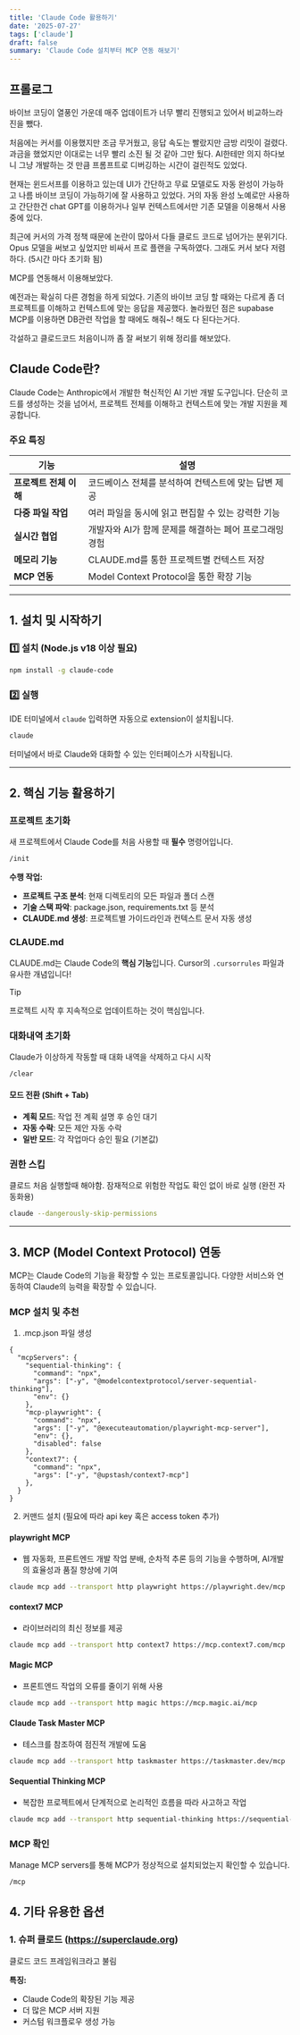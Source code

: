 ```yaml
---
title: 'Claude Code 활용하기'
date: '2025-07-27'
tags: ['claude']
draft: false
summary: 'Claude Code 설치부터 MCP 연동 해보기'
---
```


## 프롤로그

바이브 코딩이 열풍인 가운데 매주 업데이트가 너무 빨리 진행되고 있어서 비교하느라 진을 뺐다.

처음에는 커서를 이용했지만 조금 무거웠고, 응답 속도는 빨랐지만 금방 리밋이 걸렸다. 과금을 했었지만 이대로는 너무 빨리 소진 될 것 같아 그만 뒀다.
AI한테만 의지 하다보니 그냥 개발하는 것 만큼 프롬프트로 디버깅하는 시간이 걸린적도 있었다.

현재는 윈드서프를 이용하고 있는데 UI가 간단하고 무료 모델로도 자동 완성이 가능하고 나름 바이브 코딩이 가능하기에 잘 사용하고 있었다. 거의 자동 완성 노예로만 사용하고
간단한건 chat GPT를 이용하거나 일부 컨텍스트에서만 기존 모델을 이용해서 사용중에 있다.

최근에 커서의 가격 정책 때문에 논란이 많아서 다들 클로드 코드로 넘어가는 분위기다. Opus 모델을 써보고 싶었지만 비싸서 프로 플랜을 구독하였다. 그래도 커서 보다 저렴하다. (5시간 마다 초기화 됨)

MCP를 연동해서 이용해보았다.

예전과는 확실히 다른 경험을 하게 되었다. 기존의 바이브 코딩 할 때와는 다르게 좀 더 프로젝트를 이해하고 컨텍스트에 맞는 응답을 제공했다.
놀라웠던 점은 supabase MCP를 이용하면 DB관련 작업을 할 때에도 해줘~! 해도 다 된다는거다.

각설하고 클로드코드 처음이니까 좀 잘 써보기 위해 정리를 해보았다.

## Claude Code란?

Claude Code는 Anthropic에서 개발한 혁신적인 AI 기반 개발 도구입니다.
단순히 코드를 생성하는 것을 넘어서, 프로젝트 전체를 이해하고 컨텍스트에 맞는 개발 지원을 제공합니다.

### 주요 특징

| 기능                   | 설명                                                    |
| ---------------------- | ------------------------------------------------------- |
| **프로젝트 전체 이해** | 코드베이스 전체를 분석하여 컨텍스트에 맞는 답변 제공    |
| **다중 파일 작업**     | 여러 파일을 동시에 읽고 편집할 수 있는 강력한 기능      |
| **실시간 협업**        | 개발자와 AI가 함께 문제를 해결하는 페어 프로그래밍 경험 |
| **메모리 기능**        | CLAUDE.md를 통한 프로젝트별 컨텍스트 저장               |
| **MCP 연동**           | Model Context Protocol을 통한 확장 기능                 |

---

## 1. 설치 및 시작하기

### 1️⃣ 설치 (Node.js v18 이상 필요)

```bash
npm install -g claude-code
```

### 2️⃣ 실행

IDE 터미널에서 `claude` 입력하면 자동으로 extension이 설치됩니다.

```bash
claude
```

터미널에서 바로 Claude와 대화할 수 있는 인터페이스가 시작됩니다.

---

## 2. 핵심 기능 활용하기

### 프로젝트 초기화

새 프로젝트에서 Claude Code를 처음 사용할 때 **필수** 명령어입니다.

```bash
/init
```

**수행 작업:**

- **프로젝트 구조 분석**: 현재 디렉토리의 모든 파일과 폴더 스캔
- **기술 스택 파악**: package.json, requirements.txt 등 분석
- **CLAUDE.md 생성**: 프로젝트별 가이드라인과 컨텍스트 문서 자동 생성

### CLAUDE.md

CLAUDE.md는 Claude Code의 **핵심 기능**입니다. Cursor의 `.cursorrules` 파일과 유사한 개념입니다!

> [!TIP]
> 프로젝트 시작 후 지속적으로 업데이트하는 것이 핵심입니다.

### 대화내역 초기화

Claude가 이상하게 작동할 때 대화 내역을 삭제하고 다시 시작

```bash
/clear
```

#### 모드 전환 (Shift + Tab)

- **계획 모드**: 작업 전 계획 설명 후 승인 대기
- **자동 수락**: 모든 제안 자동 수락
- **일반 모드**: 각 작업마다 승인 필요 (기본값)

### 권한 스킵

클로드 처음 실행할때 해야함. 잠재적으로 위험한 작업도 확인 없이 바로 실행 (완전 자동화용)

```bash
claude --dangerously-skip-permissions
```

---

## 3. MCP (Model Context Protocol) 연동

MCP는 Claude Code의 기능을 확장할 수 있는 프로토콜입니다.
다양한 서비스와 연동하여 Claude의 능력을 확장할 수 있습니다.

### MCP 설치 및 추천

1. .mcp.json 파일 생성

```
{
  "mcpServers": {
    "sequential-thinking": {
      "command": "npx",
      "args": ["-y", "@modelcontextprotocol/server-sequential-thinking"],
      "env": {}
    },
    "mcp-playwright": {
      "command": "npx",
      "args": ["-y", "@executeautomation/playwright-mcp-server"],
      "env": {},
      "disabled": false
    },
    "context7": {
      "command": "npx",
      "args": ["-y", "@upstash/context7-mcp"]
    },
  }
}

```

2. 커맨드 설치
   (필요에 따라 api key 혹은 access token 추가)

#### playwright MCP

- 웹 자동화, 프론트엔드 개발 작업 분배, 순차적 추론 등의 기능을 수행하며, AI개발의 효율성과 품질 향상에 기여

```bash
claude mcp add --transport http playwright https://playwright.dev/mcp
```

#### context7 MCP

- 라이브러리의 최신 정보를 제공

```bash
claude mcp add --transport http context7 https://mcp.context7.com/mcp
```

#### Magic MCP

- 프론트엔드 작업의 오류를 줄이기 위해 사용

```bash
claude mcp add --transport http magic https://mcp.magic.ai/mcp
```

#### Claude Task Master MCP

- 테스크를 참조하여 점진적 개발에 도움

```bash
claude mcp add --transport http taskmaster https://taskmaster.dev/mcp
```

#### Sequential Thinking MCP

- 복잡한 프로젝트에서 단계적으로 논리적인 흐름을 따라 사고하고 작업

```bash
claude mcp add --transport http sequential-thinking https://sequential-thinking.dev/mcp
```

### MCP 확인

Manage MCP servers를 통해 MCP가 정상적으로 설치되었는지 확인할 수 있습니다.

```bash
/mcp
```

## 4. 기타 유용한 옵션

### 1. 슈퍼 클로드 (https://superclaude.org)

클로드 코드 프레임워크라고 불림

**특징:**

- Claude Code의 확장된 기능 제공
- 더 많은 MCP 서버 지원
- 커스텀 워크플로우 생성 가능

